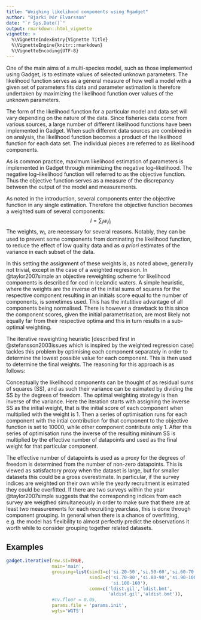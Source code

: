 ```yaml
---
title: "Weighing likelihood components using Rgadget"
author: "Bjarki Þór Elvarsson"
date: "`r Sys.Date()`"
output: rmarkdown::html_vignette
vignette: >
  %\VignetteIndexEntry{Vignette Title}
  %\VignetteEngine{knitr::rmarkdown}
  %\VignetteEncoding{UTF-8}
---
```


One of the main aims of a multi-species model, such as those
implemented using Gadget, is to estimate values of selected unknown
parameters. The likelihood function serves as a general measure of how
well a model with a given set of parameters fits data and parameter
estimation is therefore undertaken by maximizing the likelihood
function over values of the unknown parameters.

The form of the likelihood function for a particular model and data
set will vary depending on the nature of the data. Since fisheries
data come from various sources, a large number of different likelihood
functions have been implemented in Gadget. When such different data
sources are combined in on analysis, the likelihood function becomes a
product of the likelihood function for each data set. The individual
pieces are referred to as likelihood components.

As is common practice, maximum likelihood estimation of parameters is
implemented in Gadget through minimizing the negative
log--likelihood. The negative log--likelihood function will referred
to as the objective function. Thus the objective function serves as a
measure of the discrepancy between the output of the model and
measurements.

As noted in the introduction, several components enter the objective
function in any single estimation. Therefore the objective function
becomes a weighted sum of several components:
$$l = \sum_{i} w_i l_i $$
The weights, $w_i$, are necessary for several reasons. Notably, they
can be used to prevent some components from dominating the likelihood
function, to reduce the effect of low quality data and as *a
  priori* estimates of the variance in each subset of the data.


In this setting the assignment of these weights is, as noted above,
generally not trivial, except in the case of a weighted regression. In
@taylor2007simple an objective reweighting scheme for likelihood
components is described for cod in Icelandic waters.  A simple
heuristic, where the weights are the inverse of the initial sums of
squares for the respective component resulting in an initials score
equal to the number of components, is sometimes used. This has
the intutitive advantage of all components being normalised. There is
however a drawback to this since the component scores, given the
initial parametrisation, are most likely not equally far from their
respective optima and this in turn results in a sub-optimal weighting.

The iterative reweighting heuristic [described first in @stefansson2003issues which
is inspired by the weighted regression case]
tackles this problem by optimising each component separately in order
to determine the lowest possible value for each component. This is
then used to determine the final weights.  The reasoning for this
approach is as follows: 

Conceptually the likelihood components can be thought of as residual
sums of squares (SS), and as such their variance can be esimated by
dividing the SS by the degrees of freedom.  The optimal weighting
strategy is then inverse of the variance.  Here the iteration starts
with assigning the inverse SS as the initial weight, that is the
initial score of each component when multiplied with the weight is 1.
Then a series of optimisation runs for each component with the intial
contribution for that component to the objective function is set to
10000, while other component contribute only 1.  After this series of
optimisation runs the inverse of the resulting mininum SS is
multiplied by the effective number of datapoints and used as the final
weight for that particular component.


The effective number of datapoints is used as a proxy for the degrees
of freedom is determined from the number of non-zero datapoints. This
is viewed as satisfactory proxy when the dataset is large, but for
smaller datasets this could be a gross overestimate. In particular, if
the survey indices are weighted on their own while the yearly
recruitment is esimated they could be overfitted. If there are two
surveys within the year @taylor2007simple suggests that the
corresponding indices from each survey are weigthed simultaneously in
order to make sure that there are at least two measurements for each
recruiting yearclass, this is done through component grouping. In general
when there is a chance of overfitting, e.g. the model has
flexibility to almost perfectly predict the observations it worth
while to consider grouping together related datasets. 

## Examples
```r
gadget.iterative(rew.sI=TRUE,
                 main='main',
                 grouping=list(sind1=c('si.20-50','si.50-60','si.60-70'),
                               sind2=c('si.70-80','si.80-90','si.90-100',
                                       'si.100-160'),
                               comm=c('ldist.gil','ldist.bmt',
                                      'aldist.gil','aldist.bmt')),
                 #cv.floor = 0.05,
                 params.file = 'params.init',
                 wgts='WGTS')
```

